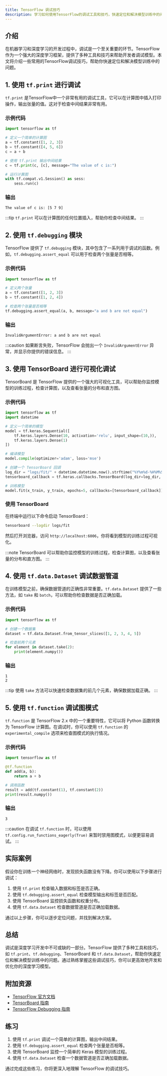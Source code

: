 ```yaml
---
title: TensorFlow 调试技巧
description: 学习如何使用TensorFlow的调试工具和技巧，快速定位和解决模型训练中的问题。
---
```


## 介绍

在机器学习和深度学习的开发过程中，调试是一个至关重要的环节。TensorFlow作为一个强大的深度学习框架，提供了多种工具和技巧来帮助开发者调试模型。本文将介绍一些常用的TensorFlow调试技巧，帮助你快速定位和解决模型训练中的问题。

## 1. 使用 `tf.print` 进行调试

`tf.print` 是TensorFlow中一个非常有用的调试工具，它可以在计算图中插入打印操作，输出张量的值。这对于检查中间结果非常有用。

### 示例代码

```python
import tensorflow as tf

# 定义一个简单的计算图
a = tf.constant([1, 2, 3])
b = tf.constant([4, 5, 6])
c = a + b

# 使用 tf.print 输出中间结果
c = tf.print(c, [c], message="The value of c is:")

# 运行计算图
with tf.compat.v1.Session() as sess:
    sess.run(c)
```

### 输出

```
The value of c is: [5 7 9]
```

:::tip
`tf.print` 可以在计算图的任何位置插入，帮助你检查中间结果。
:::

## 2. 使用 `tf.debugging` 模块

TensorFlow 提供了 `tf.debugging` 模块，其中包含了一系列用于调试的函数。例如，`tf.debugging.assert_equal` 可以用于检查两个张量是否相等。

### 示例代码

```python
import tensorflow as tf

# 定义两个张量
a = tf.constant([1, 2, 3])
b = tf.constant([1, 2, 4])

# 检查两个张量是否相等
tf.debugging.assert_equal(a, b, message="a and b are not equal")
```

### 输出

```
InvalidArgumentError: a and b are not equal
```

:::caution
如果断言失败，TensorFlow 会抛出一个 `InvalidArgumentError` 异常，并显示你提供的错误信息。
:::

## 3. 使用 TensorBoard 进行可视化调试

TensorBoard 是 TensorFlow 提供的一个强大的可视化工具，可以帮助你监控模型的训练过程，检查计算图，以及查看张量的分布和直方图。

### 示例代码

```python
import tensorflow as tf
import datetime

# 定义一个简单的模型
model = tf.keras.Sequential([
    tf.keras.layers.Dense(10, activation='relu', input_shape=(10,)),
    tf.keras.layers.Dense(1)
])

# 编译模型
model.compile(optimizer='adam', loss='mse')

# 创建一个 TensorBoard 回调
log_dir = "logs/fit/" + datetime.datetime.now().strftime("%Y%m%d-%H%M%S")
tensorboard_callback = tf.keras.callbacks.TensorBoard(log_dir=log_dir, histogram_freq=1)

# 训练模型
model.fit(x_train, y_train, epochs=5, callbacks=[tensorboard_callback])
```

### 使用 TensorBoard

在终端中运行以下命令启动 TensorBoard：

```bash
tensorboard --logdir logs/fit
```

然后打开浏览器，访问 `http://localhost:6006`，你将看到模型的训练过程可视化。

:::note
TensorBoard 可以帮助你监控模型的训练过程，检查计算图，以及查看张量的分布和直方图。
:::

## 4. 使用 `tf.data.Dataset` 调试数据管道

在训练模型之前，确保数据管道的正确性非常重要。`tf.data.Dataset` 提供了一些方法，如 `take` 和 `batch`，可以帮助你检查数据是否正确加载。

### 示例代码

```python
import tensorflow as tf

# 创建一个数据集
dataset = tf.data.Dataset.from_tensor_slices([1, 2, 3, 4, 5])

# 检查前两个元素
for element in dataset.take(2):
    print(element.numpy())
```

### 输出

```
1
2
```

:::tip
使用 `take` 方法可以快速检查数据集的前几个元素，确保数据加载正确。
:::

## 5. 使用 `tf.function` 调试图模式

`tf.function` 是 TensorFlow 2.x 中的一个重要特性，它可以将 Python 函数转换为 TensorFlow 计算图。在调试时，你可以使用 `tf.function` 的 `experimental_compile` 选项来检查图模式的执行情况。

### 示例代码

```python
import tensorflow as tf

@tf.function
def add(a, b):
    return a + b

# 调用函数
result = add(tf.constant(1), tf.constant(2))
print(result.numpy())
```

### 输出

```
3
```

:::caution
在调试 `tf.function` 时，可以使用 `tf.config.run_functions_eagerly(True)` 来暂时禁用图模式，以便更容易调试。
:::

## 实际案例

假设你在训练一个神经网络时，发现损失函数没有下降。你可以使用以下步骤进行调试：

1. 使用 `tf.print` 检查输入数据和标签是否正确。
2. 使用 `tf.debugging.assert_equal` 检查模型输出和标签是否匹配。
3. 使用 TensorBoard 监控损失函数和权重分布。
4. 使用 `tf.data.Dataset` 检查数据管道是否正确加载数据。

通过以上步骤，你可以逐步定位问题，并找到解决方案。

## 总结

调试是深度学习开发中不可或缺的一部分。TensorFlow 提供了多种工具和技巧，如 `tf.print`、`tf.debugging`、TensorBoard 和 `tf.data.Dataset`，帮助你快速定位和解决模型训练中的问题。通过熟练掌握这些调试技巧，你可以更高效地开发和优化你的深度学习模型。

## 附加资源

- [TensorFlow 官方文档](https://www.tensorflow.org/)
- [TensorBoard 指南](https://www.tensorflow.org/tensorboard)
- [TensorFlow Debugging 指南](https://www.tensorflow.org/guide/debugging)

## 练习

1. 使用 `tf.print` 调试一个简单的计算图，输出中间结果。
2. 使用 `tf.debugging.assert_equal` 检查两个张量是否相等。
3. 使用 TensorBoard 监控一个简单的 Keras 模型的训练过程。
4. 使用 `tf.data.Dataset` 检查一个数据管道是否正确加载数据。

通过完成这些练习，你将更深入地理解 TensorFlow 的调试技巧。
